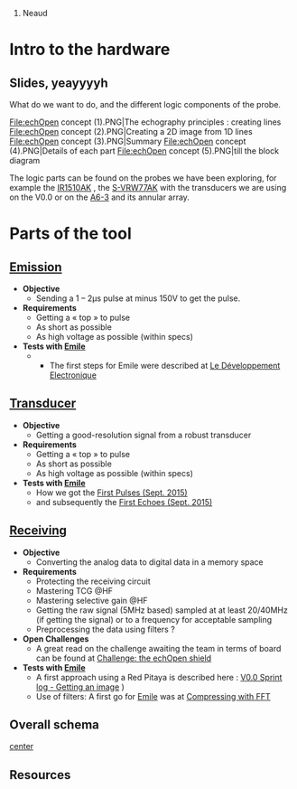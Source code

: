 # Neaud

= Intro to the hardware= 
 
== Slides, yeayyyyh ==
 
What do we want to do, and the different logic components of the probe.

<gallery>
File:echOpen concept (1).PNG|The echography principles : creating lines
File:echOpen concept (2).PNG|Creating a 2D image from 1D lines
File:echOpen concept (3).PNG|Summary
File:echOpen concept (4).PNG|Details of each part
File:echOpen concept (5).PNG|till the block diagram
</gallery>

The logic parts can be found on the probes we have been exploring, for example the [[IR1510AK]] , the [[S-VRW77AK]] with the transducers we are using on the V0.0 or on the [[A6-3]] and its annular array.

= Parts of the tool =
== '''[[:Category:Emission|Emission]]''' ==
*'''Objective'''
**Sending a 1 – 2µs pulse at minus 150V to get the pulse.
*'''Requirements'''
**Getting a « top » to pulse
**As short as possible
**As high voltage as possible (within specs)
*'''Tests with [[:Category:Emile | Emile]]'''
*** The first steps for Emile were described at [[Le Développement Electronique]]

{{Template:PartMechanics}}

== '''[[:Category:Transducer|Transducer]]''' == 
*'''Objective'''
**Getting a good-resolution signal from a robust transducer
*'''Requirements'''
**Getting a « top » to pulse
**As short as possible
**As high voltage as possible (within specs)
*'''Tests with [[:Category:Emile | Emile]]'''
**How we got the [[First Pulses (Sept. 2015)]]
** and subsequently the [[First Echoes (Sept. 2015)]]

== '''[[:Category:Receiving|Receiving]]''' == 
*'''Objective'''
**Converting the analog data to digital data in a memory space 
*'''Requirements'''
**Protecting the receiving circuit
**Mastering TCG @HF
**Mastering selective gain @HF
**Getting the raw signal (5MHz based) sampled at at least 20/40MHz (if getting the signal) or to a frequency for acceptable sampling 
**Preprocessing the data using filters ? 
*'''Open Challenges'''
** A great read on the challenge awaiting the team in terms of board can be found at [[Challenge: the echOpen shield]]
*'''Tests with [[:Category:Emile | Emile]]'''
** A first approach using a Red Pitaya is described here : [[V0.0 Sprint log - Getting an image]] )
** Use of filters: A first go for [[:Category:Emile | Emile]] was at [[Compressing with FFT]]

{{Template:PartTransmitting}}

== Overall schema == 

[[File:echopen_architecture_small.png |center ]]

== Resources ==

{{BibliographyEmile}}
{{BibliographyFPGA}}
{{BibliographyOther}}